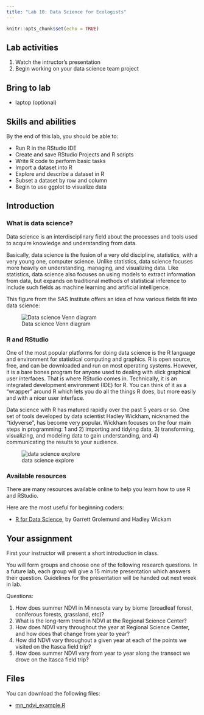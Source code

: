 ```yaml
---
title: "Lab 10: Data Science for Ecologists"
---
```


```r
knitr::opts_chunk$set(echo = TRUE)
```

## Lab activities

1.	Watch the intructor's presentation
2.	Begin working on your data science team project

## Bring to lab

- laptop (optional)

## Skills and abilities

By the end of this lab, you should be able to:

- Run R in the RStudio IDE
- Create and save RStudio Projects and R scripts
- Write R code to perform basic tasks
- Import a dataset into R
- Explore and describe a dataset in R
- Subset a dataset by row and column
- Begin to use ggplot to visualize data

## Introduction

### What is data science?

Data science is an interdisciplinary field about the processes and tools used to acquire knowledge and understanding from data. 

Basically, data science is the fusion of a very old discipline, statistics, with a very young one, computer science. Unlike statistics, data science focuses more heavily on understanding, managing, and visualizing data. Like statistics, data science also focuses on using models to extract information from data, but expands on traditional methods of statistical inference to include such fields as machine learning and artificial intelligence. 

This figure from the SAS Institute offers an idea of how various fields fit into data science:

![Data science Venn diagram](images/data_science_venn_diagram.png)

### R and RStudio

One of the most popular platforms for doing data science is the R language and environment for statistical computing and graphics. R is open source, free, and can be downloaded and run on most operating systems. However, it is a bare bones program for anyone used to dealing with slick graphical user interfaces. That is where RStudio comes in. Technically, it is an integrated development environment (IDE) for R. You can think of it as a “wrapper” around R which lets you do all the things R does, but more easily and with a nicer user interface.

Data science with R has matured rapidly over the past 5 years or so. One set of tools developed by data scientist Hadley Wickham, nicknamed the “tidyverse”, has become very popular. Wickham focuses on the four main steps in programming: 1 and 2) importing and tidying data, 3) transforming, visualizing, and modeling data to gain understanding, and 4) communicating the results to your audience.

![data science explore](images/data-science.png)

### Available resources

There are many resources available online to help you learn how to use R and RStudio.

Here are the most useful for beginning coders:

- [R for Data Science](https://r4ds.had.co.nz/), by Garrett Grolemund and Hadley Wickam

## Your assignment

First your instructor will present a short introduction in class.

You will form groups and choose one of the following research questions. In a future lab, each group will give a 15 minute presentation which answers their question. Guidelines for the presentation will be handed out next week in lab.

Questions:

1. How does summer NDVI in Minnesota vary by biome (broadleaf forest, coniferous forests, grassland, etc)?
2. What is the long-term trend in NDVI at the Regional Science Center?
3. How does NDVI vary throughout the year at Regional Science Center, and how does that change from year to year?
4. How did NDVI vary throughout a given year at each of the points we visited on the Itasca field trip?
5. How does summer NDVI vary from year to year along the transect we drove on the Itasca field trip?

## Files

You can download the following files:

- [mn_ndvi_example.R](mn_ndvi_example.R)